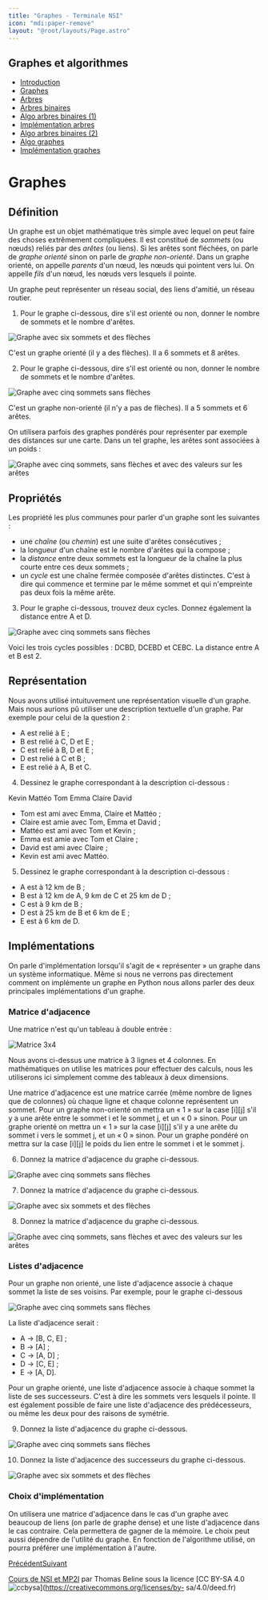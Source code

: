 ```yaml
---
title: "Graphes - Terminale NSI"
icon: "mdi:paper-remove"
layout: "@root/layouts/Page.astro"
---
```

 
## Graphes et algorithmes

  * [Introduction](.)
  * [Graphes](graphes)
  * [Arbres](arbres)
  * [Arbres binaires](arbres-binaires)
  * [Algo arbres binaires (1)](algo-arbres-binaires-1)
  * [Implémentation arbres](implementation-arbres)
  * [Algo arbres binaires (2)](algo-arbres-binaires-2)
  * [Algo graphes](algo-graphes)
  * [Implémentation graphes](implementation-graphes)

# Graphes

## Définition

Un graphe est un objet mathématique très simple avec lequel on peut faire des
choses extrêmement compliquées. Il est constitué de _sommets_ (ou nœuds)
reliés par des _arêtes_ (ou liens). Si les arêtes sont fléchées, on parle de
_graphe orienté_ sinon on parle de _graphe non-orienté_. Dans un graphe
orienté, on appelle _parents_ d'un nœud, les nœuds qui pointent vers lui. On
appelle _fils_ d'un nœud, les nœuds vers lesquels il pointe.

Un graphe peut représenter un réseau social, des liens d'amitié, un réseau
routier.

1. Pour le graphe ci-dessous, dire s'il est orienté ou non, donner le
nombre de sommets et le nombre d'arêtes.

![Graphe avec six sommets et des flèches](/cours/graphe_oriente.svg)

C'est un graphe orienté (il y a des flèches). Il a 6 sommets et 8 arêtes.

2. Pour le graphe ci-dessous, dire s'il est orienté ou non, donner le
nombre de sommets et le nombre d'arêtes.

![Graphe avec cinq sommets sans flèches](/cours/graphe_non_oriente.svg)

C'est un graphe non-orienté (il n'y a pas de flèches). Il a 5 sommets et 6
arêtes.

On utilisera parfois des graphes pondérés pour représenter par exemple des
distances sur une carte. Dans un tel graphe, les arêtes sont associées à un
poids :

![Graphe avec cinq sommets, sans flèches et avec des valeurs sur les
arêtes](/cours/graphe_pondere.svg)

## Propriétés

Les propriété les plus communes pour parler d'un graphe sont les suivantes :

  * une _chaîne_ (ou _chemin_) est une suite d'arêtes consécutives ;
  * la longueur d'un chaîne est le nombre d'arêtes qui la compose ;
  * la _distance_ entre deux sommets est la longueur de la chaîne la plus courte entre ces deux sommets ;
  * un _cycle_ est une chaîne fermée composée d'arêtes distinctes. C'est à dire qui commence et termine par le même sommet et qui n'empreinte pas deux fois la même arête.

3. Pour le graphe ci-dessous, trouvez deux cycles. Donnez également la
distance entre A et D.

![Graphe avec cinq sommets sans flèches](/cours/graphe_non_oriente.svg)

Voici les trois cycles possibles : DCBD, DCEBD et CEBC. La distance entre A et
B est 2.

## Représentation

Nous avons utilisé intuituvement une représentation visuelle d'un graphe. Mais
nous aurions pû utiliser une description textuelle d'un graphe. Par exemple
pour celui de la question 2 :

  * A est relié à E ;
  * B est relié à C, D et E ;
  * C est relié à B, D et E ;
  * D est relié à C et B ;
  * E est relié à A, B et C.

4. Dessinez le graphe correspondant à la description ci-dessous :

Kevin Mattéo Tom Emma Claire David

  * Tom est ami avec Emma, Claire et Mattéo ;
  * Claire est amie avec Tom, Emma et David ;
  * Mattéo est ami avec Tom et Kevin ;
  * Emma est amie avec Tom et Claire ;
  * David est ami avec Claire ;
  * Kevin est ami avec Mattéo.

5. Dessinez le graphe correspondant à la description ci-dessous :

  * A est à 12 km de B ;
  * B est à 12 km de A, 9 km de C et 25 km de D ;
  * C est à 9 km de B ;
  * D est à 25 km de B et 6 km de E ;
  * E est à 6 km de D.

## Implémentations

On parle d'implémentation lorsqu'il s'agit de « représenter » un graphe dans
un système informatique. Même si nous ne verrons pas directement comment on
implémente un graphe en Python nous allons parler des deux principales
implémentations d'un graphe.

### Matrice d'adjacence

Une matrice n'est qu'un tableau à double entrée :

![Matrice 3x4](/cours/matrice.svg)

Nous avons ci-dessus une matrice à 3 lignes et 4 colonnes. En mathématiques on
utilise les matrices pour effectuer des calculs, nous les utiliserons ici
simplement comme des tableaux à deux dimensions.

Une matrice d'adjacence est une matrice carrée (même nombre de lignes que de
colonnes) où chaque ligne et chaque colonne représentent un sommet. Pour un
graphe non-orienté on mettra un « 1 » sur la case [i][j] s'il y a une arête
entre le sommet i et le sommet j, et un « 0 » sinon. Pour un graphe orienté on
mettra un « 1 » sur la case [i][j] s'il y a une arête du sommet i vers le
sommet j, et un « 0 » sinon. Pour un graphe pondéré on mettra sur la case
[i][j] le poids du lien entre le sommet i et le sommet j.

6. Donnez la matrice d'adjacence du graphe ci-dessous.

![Graphe avec cinq sommets sans flèches](/cours/graphe_non_oriente.svg)

7. Donnez la matrice d'adjacence du graphe ci-dessous.

![Graphe avec six sommets et des flèches](/cours/graphe_oriente.svg)

8. Donnez la matrice d'adjacence du graphe ci-dessous.

![Graphe avec cinq sommets, sans flèches et avec des valeurs sur les
arêtes](/cours/graphe_pondere.svg)

### Listes d'adjacence

Pour un graphe non orienté, une liste d'adjacence associe à chaque sommet la
liste de ses voisins. Par exemple, pour le graphe ci-dessous

![Graphe avec cinq sommets sans flèches](/cours/graphe_liste.svg)

La liste d'adjacence serait :

  * A → [B, C, E] ;
  * B → [A] ;
  * C → [A, D] ;
  * D → [C, E] ;
  * E → [A, D].

Pour un graphe orienté, une liste d'adjacence associe à chaque sommet la liste
de ses successeurs. C'est à dire les sommets vers lesquels il pointe. Il est
également possible de faire une liste d'adjacence des prédécesseurs, ou même
les deux pour des raisons de symétrie.

9. Donnez la liste d'adjacence du graphe ci-dessous.

![Graphe avec cinq sommets sans flèches](/cours/graphe_non_oriente.svg)

10. Donnez la liste d'adjacence des successeurs du graphe ci-dessous.

![Graphe avec six sommets et des flèches](/cours/graphe_oriente.svg)

### Choix d'implémentation

On utilisera une matrice d'adjacence dans le cas d'un graphe avec beaucoup de
liens (on parle de graphe dense) et une liste d'adjacence dans le cas
contraire. Cela permettera de gagner de la mémoire. Le choix peut aussi
dépendre de l'utilité du graphe. En fonction de l'algorithme utilisé, on
pourra préférer une implémentation à l'autre.

[Précédent](.)[Suivant](arbres)

[Cours de NSI et MP2I](https://kxs.fr/cours/) par Thomas Beline sous la
licence [CC BY-SA 4.0
![ccbysa](//cours/ccbysa.svg)](https://creativecommons.org/licenses/by-
sa/4.0/deed.fr)

